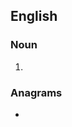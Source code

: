 {{also|sea birds}}
==English==

===Noun===
{{head|en|noun plural form}}

# {{plural of|seabird|lang=en}}

===Anagrams===
* {{anagrams|en|a=abdeirss|sidebars}}